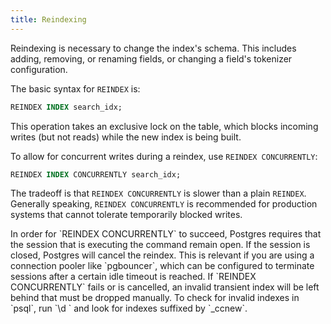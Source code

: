 ```yaml
---
title: Reindexing
---
```


Reindexing is necessary to change the index's schema. This includes adding, removing, or renaming fields, or changing a field's tokenizer
configuration.

The basic syntax for `REINDEX` is:

```sql
REINDEX INDEX search_idx;
```

This operation takes an exclusive lock on the table, which blocks incoming writes (but not reads) while the new index is being built.

To allow for concurrent writes during a reindex, use `REINDEX CONCURRENTLY`:

```sql
REINDEX INDEX CONCURRENTLY search_idx;
```

The tradeoff is that `REINDEX CONCURRENTLY` is slower than a plain `REINDEX`. Generally speaking, `REINDEX CONCURRENTLY` is recommended for
production systems that cannot tolerate temporarily blocked writes.

<Note>
  In order for `REINDEX CONCURRENTLY` to succeed, Postgres requires that the
  session that is executing the command remain open. If the session is closed,
  Postgres will cancel the reindex. This is relevant if you are using a
  connection pooler like `pgbouncer`, which can be configured to terminate
  sessions after a certain idle timeout is reached.
</Note>

<Note>
If `REINDEX CONCURRENTLY` fails or is cancelled, an invalid transient index will be left behind that must be dropped manually.
To check for invalid indexes in `psql`, run `\d <table_name>` and look for indexes suffixed by `_ccnew`.
</Note>
